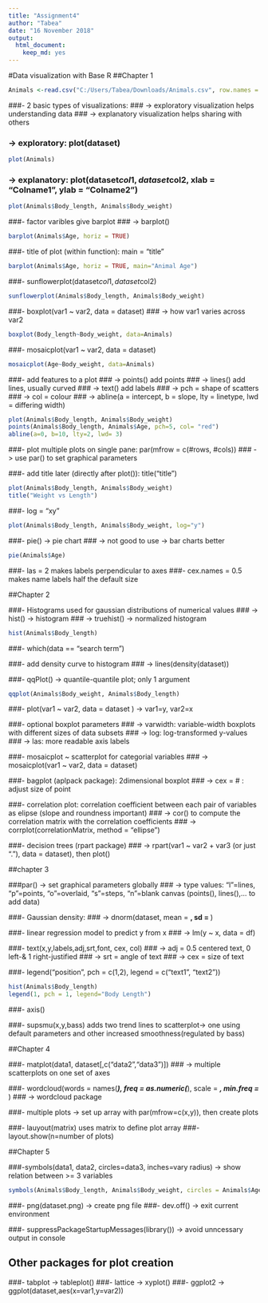 ---
title: "Assignment4"
author: "Tabea"
date: "16 November 2018"
output: 
  html_document: 
    keep_md: yes
---
#Data visualization with Base R
##Chapter 1
```{r}
Animals <-read.csv("C:/Users/Tabea/Downloads/Animals.csv", row.names = 1, sep = ";", header = TRUE)
```
###- 2 basic types of visualizations: 
### -> exploratory visualization helps understanding data
### -> explanatory visualization helps sharing with others

### -> exploratory: plot(dataset)
```{r}
plot(Animals)
```

### -> explanatory: plot(dataset$col1, dataset$col2, xlab = "Colname1", ylab = "Colname2")
```{r}
plot(Animals$Body_length, Animals$Body_weight)
```

###- factor varibles give barplot
### -> barplot()
```{r}
barplot(Animals$Age, horiz = TRUE)
```

###- title of plot (within function): main = "title"
```{r}
barplot(Animals$Age, horiz = TRUE, main="Animal Age")
```
###- sunflowerplot(dataset$col1, dataset$col2)
```{r}
sunflowerplot(Animals$Body_length, Animals$Body_weight)
```

###- boxplot(var1 ~ var2, data = dataset)
### -> how var1 varies across var2
```{r}
boxplot(Body_length~Body_weight, data=Animals)
```

###- mosaicplot(var1 ~ var2, data = dataset)
```{r}
mosaicplot(Age~Body_weight, data=Animals)
```

###- add features to a plot
### -> points() add points
### -> lines() add lines, usually curved
### -> text() add labels
### -> pch = shape of scatters
### -> col = colour
### -> abline(a = intercept, b = slope, lty = linetype, lwd = differing width)
```{r}
plot(Animals$Body_length, Animals$Body_weight)
points(Animals$Body_length, Animals$Age, pch=5, col= "red")
abline(a=0, b=10, lty=2, lwd= 3)
```

###- plot multiple plots on single pane: par(mfrow = c(#rows,   #cols)) 
### -> use par() to set graphical parameters

###- add title later (directly after plot()): title("title")
```{r}
plot(Animals$Body_length, Animals$Body_weight)
title("Weight vs Length")
```
###- log = "xy"
```{r}
plot(Animals$Body_length, Animals$Body_weight, log="y")
```
###- pie()  -> pie chart
### -> not good to use -> bar charts better
```{r}
pie(Animals$Age)
```
###- las = 2 makes labels perpendicular to axes
###- cex.names = 0.5 makes name labels half the default size

##Chapter 2

###- Histograms used for gaussian distributions of numerical values
### -> hist() -> histogram
### -> truehist() -> normalized histogram
```{r}
hist(Animals$Body_length)
```

###- which(data == "search term")

###- add density curve to histogram
### -> lines(density(dataset))

###- qqPlot()  -> quantile-quantile plot; only 1 argument
```{r}
qqplot(Animals$Body_weight, Animals$Body_length)
```
###- plot(var1 ~ var2, data = dataset )  -> var1=y, var2=x

###- optional boxplot parameters
### -> varwidth: variable-width boxplots with different sizes of data subsets
### -> log: log-transformed y-values
### -> las: more readable axis labels

###- mosaicplot ~ scatterplot for categorial variables
### -> mosaicplot(var1 ~ var2, data = dataset)

###- bagplot (aplpack package): 2dimensional boxplot
### -> cex = # : adjust size of point

###- correlation plot: correlation coefficient between each pair of variables as elipse (slope and roundness important)
### -> cor() to compute the correlation matrix with the correlation coefficients
### -> corrplot(correlationMatrix, method = "ellipse") 

###- decision trees (rpart package)
### -> rpart(var1 ~ var2 + var3 (or just "."), data = dataset), then plot()

##chapter 3

###par() -> set graphical parameters globally
### -> type values: "l"=lines, "p"=points, "o"=overlaid, "s"=steps, "n"=blank canvas (points(), lines(),... to add data)

###- Gaussian density: 
### -> dnorm(dataset, mean = __, sd = __)

###- linear regression model to predict y from x
### -> lm(y ~ x, data = df)

###- text(x,y,labels,adj,srt,font, cex, col)
### -> adj = 0.5 centered text, 0 left-& 1 right-justified
### -> srt = angle of text
### -> cex = size of text

###- legend("position", pch = c(1,2), legend = c("text1", "text2"))
```{r}
hist(Animals$Body_length)
legend(1, pch = 1, legend="Body Length")
```
###- axis()


###- supsmu(x,y,bass) adds two trend lines to scatterplot-> one using  default parameters and other increased smoothness(regulated by bass)

##Chapter 4

###- matplot(data1, dataset[,c("data2","data3")]) 
### -> multiple scatterplots on one set of axes

###- wordcloud(words = names(___), freq = as.numeric(___),           scale = ___, min.freq = ___)
### -> wordcloud package 

###- multiple plots -> set up array with par(mfrow=c(x,y)), then create plots

###- lauyout(matrix) uses matrix to define plot array
###- layout.show(n=number of plots)

##Chapter 5

###-symbols(data1, data2, circles=data3, inches=vary radius) -> show relation between >= 3 variables
```{r}
symbols(Animals$Body_length, Animals$Body_weight, circles = Animals$Age, inches = 0.2)
```

###- png(dataset.png) -> create png file
###- dev.off() -> exit current environment

###- suppressPackageStartupMessages(library()) -> avoid unncessary output in console

## Other packages for plot creation
###- tabplot -> tableplot()
###- lattice -> xyplot()
###- ggplot2 -> ggplot(dataset,aes(x=var1,y=var2))

